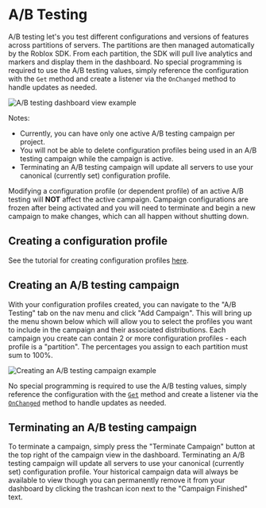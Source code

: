 # A/B Testing
A/B testing let's you test different configurations and versions of features across partitions of servers. The partitions are then managed automatically by the Roblox SDK. From each partition, the SDK will pull live analytics
and markers and display them in the dashboard. No special programming is required to use the A/B testing values, simply reference
the configuration with the `Get` method and create a listener via the `OnChanged` method to handle updates as needed.

![A/B testing dashboard view example](/roblox/ABTesting.png)

Notes:
 - Currently, you can have only one active A/B testing campaign per project.
 - You will not be able to delete configuration profiles being used in an A/B testing campaign while the campaign is active.
 - Terminating an A/B testing campaign will update all servers to use your canonical (currently set) configuration profile.

Modifying a configuration profile (or dependent profile) of an active A/B testing will **NOT** affect the active campaign.
Campaign configurations are frozen after being activated and you will need to terminate and begin a new campaign to make changes,
which can all happen without shutting down.

## Creating a configuration profile
See the tutorial for creating configuration profiles [here](https://docs.gamebeast.gg/Roblox/Configurations).

## Creating an A/B testing campaign
With your configuration profiles created, you can navigate to the "A/B Testing" tab on the nav menu and click "Add Campaign".
This will bring up the menu shown below which will allow you to select the profiles you want to include in the campaign and their
associated distributions. Each campaign you create can contain 2 or more configuration profiles - each profile is a "partition".
The percentages you assign to each partition must sum to 100%.

![Creating an A/B testing campaign example](/roblox/ABTestingCreate.png)

No special programming is required to use the A/B testing values, simply reference the configuration with the 
[`Get`](https://docs.gamebeast.gg/Roblox/SDK%20Functions/get) method and create a listener via the 
[`OnChanged`](https://docs.gamebeast.gg/Roblox/SDK%20Functions/onChanged) method to handle updates as needed.

## Terminating an A/B testing campaign

To terminate a campaign, simply press the "Terminate Campaign" button at the top right of the campaign view in the dashboard.
Terminating an A/B testing campaign will update all servers to use your canonical (currently set) configuration profile.
Your historical campaign data will always be available to view though you can permanently remove it from your dashboard by clicking
the trashcan icon next to the "Campaign Finished" text.